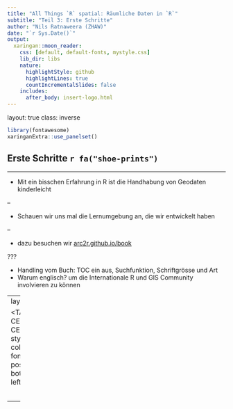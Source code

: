 ```yaml
---
title: "All Things `R` spatial: Räumliche Daten in `R`"
subtitle: "Teil 3: Erste Schritte"
author: "Nils Ratnaweera (ZHAW)"
date: "`r Sys.Date()`"
output:
  xaringan::moon_reader:
    css: [default, default-fonts, mystyle.css]
    lib_dir: libs
    nature:
      highlightStyle: github
      highlightLines: true
      countIncrementalSlides: false
    includes:
      after_body: insert-logo.html
---
```


layout: true
class: inverse

```r
library(fontawesome)
xaringanExtra::use_panelset()
```

## Erste Schritte `r fa("shoe-prints")`

---

- Mit ein bisschen Erfahrung in R ist die Handhabung von Geodaten kinderleicht

--

- Schauen wir uns mal die Lernumgebung an, die wir entwickelt haben

--

- dazu besuchen wir [arc2r.github.io/book](https://arc2r.github.io/book/)

???

- Handling vom Buch: TOC ein aus, Suchfunktion, Schriftgrösse und Art
- Warum englisch? um die Internationale R und GIS Community involvieren zu können 

---
layout: false

<TABLE CELLPADDING="2" CELLSPACING="3", style = "border-collapse:collapse; font-size: 75%; position: absolute; bottom: 50px; left:10px">
  <colgroup>
         <col span = 1, style="width: 12%; border-right: solid 1.5px; border-left: solid 1.5px">
         <col span = 1, style="width: 22%; border-right: solid 0.5px #E1DEE0">
         <col span = 1, style="width: 22%; border-right: solid 1.5px">
         <col span = 1, style="width: 22%; border-right: solid 0.5px #E1DEE0">
         <col span = 1, style="width: 22%; border-right: solid 1.5px">
  </colgroup>
   <TR>
      <TH></TH>
      <TH COLSPAN = "2">on your local machine</TH>
      <TH COLSPAN = "2">in the cloud</TH>
   </TR>
   <TR style = "border-bottom: 1px solid black">
      <TD></TD>
      <TD>a RStudio</TD>
      <TD>b different IDE</TD>
      <TD>c <a href="https://rstudio-ide.zhaw.ch)">ZHAW's Cloud</a></TD>
      <TD>d <a href="https://rstudio.cloud)">Rstudio Cloud</a></TD>

    </TR>
   <TR>
      <TD>1. Download and install R</TD>
      <TD COLSPAN = "2" ALIGN = "CENTER"> <a href="https://cran.r-project.org/)">CRAN</a>  </TD>
      <TD COLSPAN = "2" ALIGN = "CENTER">this step is not necessary</TD>
      
   </TR>
   <TR>
      <TD>2. Download and install IDE</TD>
      <TD><a href="https://rstudio.com/products/rstudio/download/	)">RStudio</a></TD>
      <TD>from the IDEs website</TD>
      <TD COLSPAN = "2" ALIGN = "CENTER">this step is not necessary</TD>

   </TR>
   <TR>
     <TD>3. Install the accompanying R Package "arc2r"	</TD>
     <TD COLSPAN = "2" ALIGN = "CENTER"><code>install_github("arc2r/arc2r")<br> # more detail below</code></TD>
     <TD>this step is not necessary	</TD>
     <TD><code><code>install_github("arc2r/arc2r")<br> # more detail below</code></TD>
   </TR>
   <TR>
     <TD>4. Create a new Project using the Templates	</TD>
     <TD>see Details below</TD>
     <TD>this feature is not available</TD>
     <TD>see Details below</TD>
     <TD>this feature is not available</TD>

   </TR>
   
</TABLE>


---




